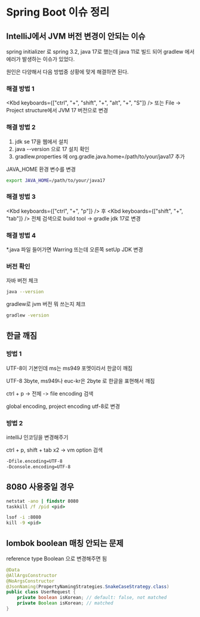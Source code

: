 
# Spring Boot 이슈 정리

## IntelliJ에서 JVM 버전 변경이 안되는 이슈

spring initializer 로 spring 3.2, java 17로 했는데 java 11로 빌드 되어 gradlew 에서 에러가 발생하는 이슈가 있었다.

원인은 다양해서 다음 방법중 상황에 맞게 해결하면 된다.

### 해결 방법 1

<Kbd keyboards={["ctrl", "+", "shift", "+", "alt", "+", "S"]} /> 또는 File -> Project structure에서 JVM 17 버전으로 변경

### 해결 방법 2

1. jdk se 17을 웹에서 설치
2. java --version 으로 17 설치 확인
3. gradlew.properties 에 org.gradle.java.home=/path/to/your/java17 추가

JAVA_HOME 환경 변수를 변경

```bash
export JAVA_HOME=/path/to/your/java17
```

### 해결 방법 3

<Kbd keyboards={["ctrl", "+", "p"]} /> 후 <Kbd keyboards={["shift", "+", "tab"]} /> 전체 검색으로 build tool -> gradle
jdk 17로 변경

### 해결 방법 4

\*.java 파일 들어가면 Warring 뜨는데 오른쪽 setUp JDK 변경

### 버전 확인

자바 버전 체크

```bash
java --version
```

gradlew로 jvm 버전 뭐 쓰는지 체크

```bash
gradlew -version
```

## 한글 깨짐

### 방법 1

UTF-8이 기본인데 ms는 ms949 포멧이라서 한글이 깨짐

UTF-8 3byte, ms949나 euc-kr은 2byte 로 한글을 표현해서 깨짐

ctrl + p -> 전체 -> file encoding 검색

global encoding, project encoding utf-8로 변경

### 방법 2

intelliJ 인코딩을 변경해주기

ctrl + p, shift + tab x2 -> vm option 검색

```txt
-Dfile.encoding=UTF-8
-Dconsole.encoding=UTF-8
```

## 8080 사용중일 경우

```cmd
netstat -ano | findstr 8080
taskkill /f /pid <pid>

lsof -i :8080
kill -9 <pid>
```

## lombok boolean 매칭 안되는 문제

reference type Boolean 으로 변경해주면 됨

```java
@Data
@AllArgsConstructor
@NoArgsConstructor
@JsonNaming(PropertyNamingStrategies.SnakeCaseStrategy.class)
public class UserRequest {
    private boolean isKorean; // default: false, not matched
    private Boolean isKorean; // matched
}
```
